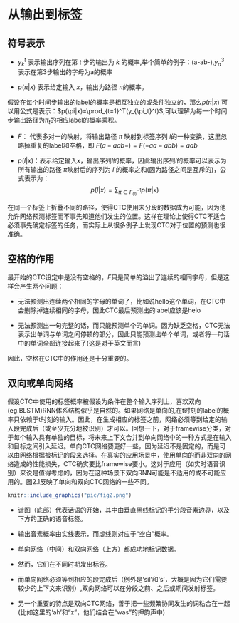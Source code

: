 # 从输出到标签{#From-Outputs-to-Labellings}

## 符号表示

+ $y_k^t$ 表示输出序列在第 $t$ 步的输出为 $k$ 的概率,举个简单的例子：(a-ab-),$y_a^3$ 表示在第3步输出的字母为a的概率

+ $p(\pi|x)$ 表示给定输入 $x$，输出为路径 $\pi$的概率。

假设在每个时间步输出的label的概率是相互独立的或条件独立的，那么$p(\pi|x)$ 可以用公式是表示：$p(\pi|x)=\prod_{t=1}^T(y_{\pi_t}^t)$,可以理解为每一个时间步输出路径为$\pi_t$的相应label的概率乘积。

+ $F$： 代表多对一的映射，将输出路径 $\pi$ 映射到标签序列 $l$的一种变换，这里忽略掉重复的label和空格，即 $F(a-aab-)=F(-aa-abb)=aab$


+ $p(l|x)$：表示给定输入$x$，输出序列$l$的概率，因此输出序列$l$的概率可以表示为所有输出的路径 $\pi$映射后的序列为 $l$ 的概率之和(因为路径之间是互斥的)，公式表示为：
$$p(l|x) = \sum_{\pi \in F_{(l)}^{-1}}p(\pi|x)$$


在同一个标签上折叠不同的路径，使得CTC使用未分段的数据成为可能，因为他允许网络预测标签而不事先知道他们发生的位置。这样在理论上使得CTC不适合必须事先确定标签的任务，而实际上从很多例子上发现CTC对于位置的预测也很准确。


## 空格的作用

最开始的CTC设定中是没有空格的，$F$只是简单的溢出了连续的相同字母，但是这样会产生两个问题：

+ 无法预测出连续两个相同的字母的单词了，比如说hello这个单词，在CTC中会删除掉连续相同的字母，因此CTC最后预测出的label应该是helo

+ 无法预测出一句完整的话，而只能预测单个的单词。因为缺乏空格，CTC无法表示出单词与单词之间停顿的部分，因此只能预测出单个单词，或者将一句话中的单词全部连接起来了(这是对于英文而言)


因此，空格在CTC中的作用还是十分重要的。


## 双向或单向网络

假设CTC中使用的标签概率被假设为条件在整个输入序列上，喜欢双向(eg.BLSTM)RNN体系结构似乎是自然的。如果网络是单向的,在t时刻的label的概率只依赖于t时刻的输入。因此，在生成相应的标签之前，网络必须等到给定的输入段完成后（或至少充分地被识别）才可以。回想一下，对于framewise分类，对于每个输入具有单独的目标，将未来上下文合并到单向网络中的一种方式是在输入和目标之间引入延迟。单向CTC网络要更好一些，因为延迟不是固定的，而是可以由网络根据被标记的段来选择。在真实的应用场景中，使用单向的而非双向的网络造成的性能损失，CTC确实要比framewise要小。这对于应用（如实时语音识别）来说是值得考虑的，因为在这种场景下双向RNN可能是不适用的或不可能应用的。图2.1反映了单向和双向CTC网络的一些不同。

```r
knitr::include_graphics("pic/fig2.png")

```

+ 谱图（底部）代表话语的开始，其中由垂直黑线标记的手分段音素边界，以及下方的正确的语音标签。

+ 输出音素概率由实线表示，而虚线则对应于“空白”概率。

+ 单向网络（中间）和双向网络（上方）都成功地标记数据。

+ 然而，它们在不同时期发出标签。

+ 而单向网络必须等到相应的段完成后（例外是‘sil’和‘s’，大概是因为它们需要较少的上下文来识别）,双向网络可以在分段之前、之后或期间发射标签。

+ 另一个重要的特点是双向CTC网络，善于把一些频繁协同发生的词粘合在一起(比如这里的‘ah'和“z”，他们结合在“was”的押韵声中)